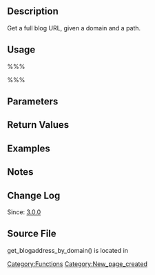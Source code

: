 == Description ==

Get a full blog URL, given a domain and a path.

== Usage ==
%%%<?php get_blogaddress_by_domain( $domain, $path ) ?>%%%
== Parameters ==

{{Parameter|$domain|string|The domain|required}}

{{Parameter|$path|string|The path|required}}

== Return Values ==

{{Return||string|The full blog URL}}

== Examples ==

== Notes ==

== Change Log ==

Since: [[Version 3.0|3.0.0]]

== Source File ==

get_blogaddress_by_domain() is located in {{Trac|wp-includes/ms-blogs.php}}

[[Category:Functions]]

[[Category:New_page_created]]